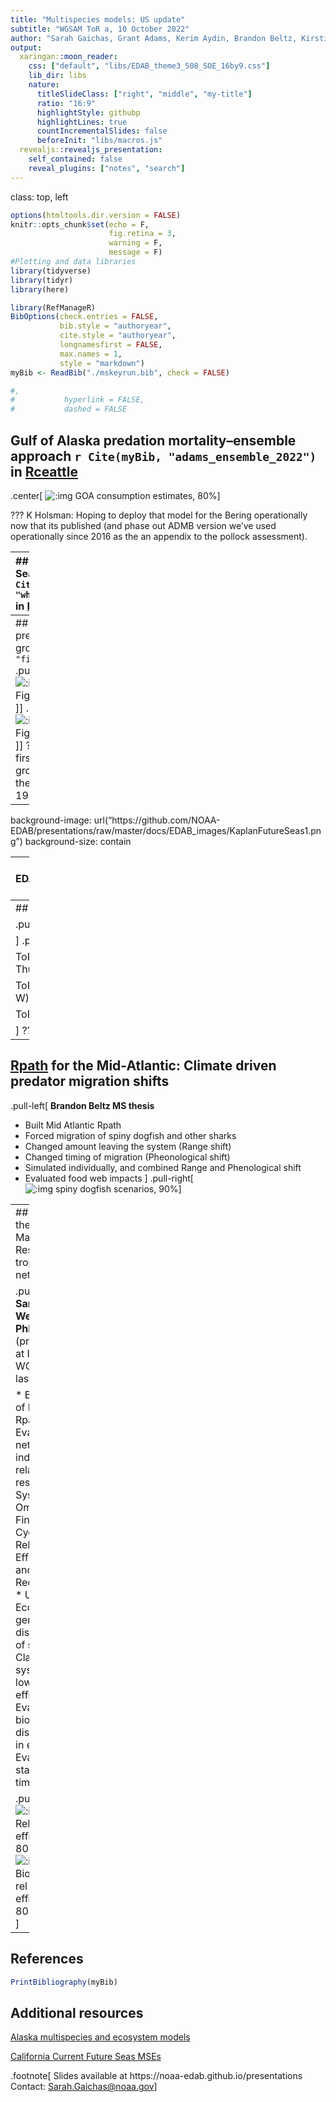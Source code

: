 ```yaml
---
title: "Multispecies models: US update"
subtitle: "WGSAM ToR a, 10 October 2022"
author: "Sarah Gaichas, Grant Adams, Kerim Aydin, Brandon Beltz, Kirstin Holsman, <br />Isaac Kaplan, Sean Lucey, Janet Nye, Jameal Samhouri, Andy Whitehouse, Sarah Weisberg"
output:
  xaringan::moon_reader:
    css: ["default", "libs/EDAB_theme3_508_SOE_16by9.css"]
    lib_dir: libs
    nature:
      titleSlideClass: ["right", "middle", "my-title"]
      ratio: "16:9"
      highlightStyle: githubp
      highlightLines: true
      countIncrementalSlides: false
      beforeInit: "libs/macros.js"
  revealjs::revealjs_presentation:
    self_contained: false
    reveal_plugins: ["notes", "search"]
---
```

class: top, left

```r

options(htmltools.dir.version = FALSE)
knitr::opts_chunk$set(echo = F,
                      fig.retina = 3,
                      warning = F,
                      message = F)
#Plotting and data libraries
library(tidyverse)
library(tidyr)
library(here)
```

```r
library(RefManageR)
BibOptions(check.entries = FALSE,
           bib.style = "authoryear",
           cite.style = "authoryear",
           longnamesfirst = FALSE,
           max.names = 1,
           style = "markdown")
myBib <- ReadBib("./mskeyrun.bib", check = FALSE)

#,
#           hyperlink = FALSE,
#           dashed = FALSE

```

## Gulf of Alaska predation mortality--ensemble approach `r Cite(myBib, "adams_ensemble_2022")` in [Rceattle](https://github.com/grantdadams/Rceattle)

.center[
![:img GOA consumption estimates, 80%](https://github.com/NOAA-EDAB/presentations/raw/master/docs/EDAB_images/AdamsetalEnsembleCons2022.png)
]

???
K Holsman: Hoping to deploy that model for the Bering operationally now that its published (and phase out ADMB version we've used operationally since 2016 as the an appendix to the pollock assessment).


---
## Climate projected Bering Sea food web impacts `r Cite(myBib, "whitehouse_bottomup_2021")` in [Rpath](https://github.com/NOAA-EDAB/Rpath)

.pull-left[
![:img](https://www.frontiersin.org/files/Articles/624301/fmars-08-624301-HTML/image_m/fmars-08-624301-g001.jpg)
]
.pull-right[
![:img](https://www.frontiersin.org/files/Articles/624301/fmars-08-624301-HTML/image_m/fmars-08-624301-g010.jpg)
]

Bering Sea ACLIM climate simulations, including multispecies reference points, harvest control rules, and tradeoffs against the global OY cap
???
Andy's paper of Bering ACLIM climate simulations, that includes multispecies reference points, harvest control rules, and tradeoffs against the global OY cap:  https://www.frontiersin.org/articles/10.3389/fmars.2021.624301/full.  Maybe just a bullet to say that we're using models with those features works?  Stops short of a full MSE (according to Andre) because we didn't include adaptive assessment/observation error.

Jon Reum has been developing a protocol for multimodal ensemble projections that include Ceattle, Rpath, and Mizer (recent workshop work, no figures/results yet).

---
## Lake Ontario MSCAA linking prey biomass to predator growth `r Cite(myBib, "fitzpatrick_balancing_2022")`
.pull-left[
.center[
![:img Fitzpatrick et al 2022 Fig 1, 75%](https://github.com/NOAA-EDAB/presentations/raw/master/docs/EDAB_images/Fitzpatricketal2022Fig1.png)
]
]
.pull-right[
.center[
![:img Fitzpatrick et al 2022 Fig 4, 75%](https://github.com/NOAA-EDAB/presentations/raw/master/docs/EDAB_images/Fitzpatricketal2022Fig4.png)
]
]
???
 (to my knowledge) is the first to link prey abundance to growth of predators in one of these models since Gislason 1999

---
background-image: url("https://github.com/NOAA-EDAB/presentations/raw/master/docs/EDAB_images/KaplanFutureSeas1.png")
background-size: contain 

---
background-image: url("https://github.com/NOAA-EDAB/presentations/raw/master/docs/EDAB_images/KaplanFutureSeas2.png")
background-size: contain 

---
## Ongoing EBFM modeling for New England

.pull-left[
![](https://github.com/NOAA-EDAB/presentations/raw/master/docs/EDAB_images/foodweb.png)

]
.pull-right[
## Georges Bank multispecies modelling

ToR b keyrun/constructed model review for 3 models (afternoons, Monday-Thursday)  

ToR c skill assessment in progress for 2 models (Tuesday morning, afternoons M-W)  

ToR d set up for multimodel advice from the above (Friday)  


]
???

---
## [Rpath](https://github.com/NOAA-EDAB/Rpath) for the Mid-Atlantic: Climate driven predator migration shifts

.pull-left[
**Brandon Beltz MS thesis** 

*  Built Mid Atlantic Rpath
*  Forced migration of spiny dogfish and other sharks
*  Changed amount leaving the system (Range shift)
*  Changed timing of migration (Pheonological shift)
*  Simulated individually, and combined Range and Phenological shift
*  Evaluated food web impacts
]
.pull-right[
![:img spiny dogfish scenarios, 90%](https://github.com/NOAA-EDAB/presentations/raw/master/docs/EDAB_images/BeltzMidRpathFig3.png)
]

---
## [Rpath](https://github.com/NOAA-EDAB/Rpath) for the Gulf of Maine: Resilience in trophic networks

.pull-left[
**Sarah Weisberg PhD thesis** (presented at ICES WGCOMEDA last week)

*  Built Gulf of Maine Rpath
*  Evaluating network indices related to resilience
    +  System Omnivory
    +  Finn's Cycling
    +  Relative Efficiency and Redundancy
*  Using Ecosense to generate distributions of systems
    +  Classify systems into low and high efficiency
    +  Evaluate biomass distributions in each
    +  Evaluate states over time
]

.pull-right[
![:img Relative efficiency, 80%](https://github.com/NOAA-EDAB/presentations/raw/master/docs/EDAB_images/WeisbergGOMefficiencyFig1.png)
![:img Biomass by rel efficiency, 80%](https://github.com/NOAA-EDAB/presentations/raw/master/docs/EDAB_images/WeisbergGOMefficiencyFig2.png)
]

---
## References


```r
PrintBibliography(myBib)
```


## Additional resources

[Alaska multispecies and ecosystem models](https://www.integratedecosystemassessment.noaa.gov/regions/alaska/ebs-integrated-modeling)

[California Current Future Seas MSEs](https://www.integratedecosystemassessment.noaa.gov/regions/california-current/cc-projects-future-seas)

.footnote[
Slides available at https://noaa-edab.github.io/presentations  
Contact: <Sarah.Gaichas@noaa.gov>
]

